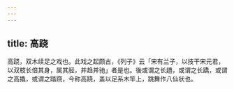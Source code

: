 ```yaml
---
---
---
```

title: 高跷
---



高跷，双木续足之戏也。此戏之起颇古，《列子》云「宋有兰子，以技干宋元君，以双枝长倍其身，属其胫，并趋并驰」者是也。後或谓之长趫，或谓之长蹻，或谓之高撬，或谓之踏跷，今称高跷，盖以足系木竿上，跳舞作八仙状也。